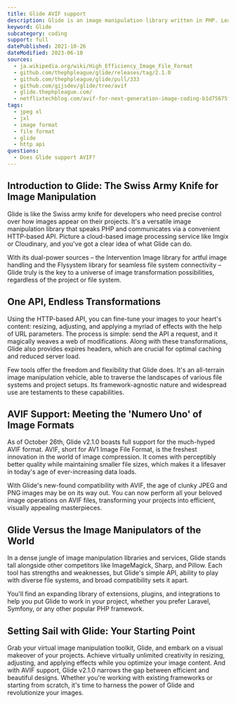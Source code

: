 ```yaml
---
title: Glide AVIF support
description: Glide is an image manipulation library written in PHP. Learn how to read AVIF images within Glide.
keyword: Glide
subcategory: coding
support: full
datePublished: 2021-10-26
dateModified: 2023-06-10
sources:
  - ja.wikipedia.org/wiki/High_Efficiency_Image_File_Format
  - github.com/thephpleague/glide/releases/tag/2.1.0
  - github.com/thephpleague/glide/pull/333
  - github.com/gijsdev/glide/tree/avif
  - glide.thephpleague.com/
  - netflixtechblog.com/avif-for-next-generation-image-coding-b1d75675fe4
tags:
  - jpeg xl
  - jxl
  - image format
  - file format
  - glide
  - http api
questions:
  - Does Glide support AVIF?
---
```


## Introduction to Glide: The Swiss Army Knife for Image Manipulation

Glide is like the Swiss army knife for developers who need precise control over how images appear on their projects. It's a versatile image manipulation library that speaks PHP and communicates via a convenient HTTP-based API. Picture a cloud-based image processing service like Imgix or Cloudinary, and you've got a clear idea of what Glide can do.

With its dual-power sources – the Intervention Image library for artful image handling and the Flysystem library for seamless file system connectivity – Glide truly is the key to a universe of image transformation possibilities, regardless of the project or file system.

## One API, Endless Transformations

Using the HTTP-based API, you can fine-tune your images to your heart's content: resizing, adjusting, and applying a myriad of effects with the help of URL parameters. The process is simple: send the API a request, and it magically weaves a web of modifications. Along with these transformations, Glide also provides expires headers, which are crucial for optimal caching and reduced server load.

Few tools offer the freedom and flexibility that Glide does. It's an all-terrain image manipulation vehicle, able to traverse the landscapes of various file systems and project setups. Its framework-agnostic nature and widespread use are testaments to these capabilities.

## AVIF Support: Meeting the 'Numero Uno' of Image Formats

As of October 26th, Glide v2.1.0 boasts full support for the much-hyped AVIF format. AVIF, short for AV1 Image File Format, is the freshest innovation in the world of image compression. It comes with perceptibly better quality while maintaining smaller file sizes, which makes it a lifesaver in today's age of ever-increasing data loads.

With Glide's new-found compatibility with AVIF, the age of clunky JPEG and PNG images may be on its way out. You can now perform all your beloved image operations on AVIF files, transforming your projects into efficient, visually appealing masterpieces.

## Glide Versus the Image Manipulators of the World

In a dense jungle of image manipulation libraries and services, Glide stands tall alongside other competitors like ImageMagick, Sharp, and Pillow. Each tool has strengths and weaknesses, but Glide's simple API, ability to play with diverse file systems, and broad compatibility sets it apart.

You'll find an expanding library of extensions, plugins, and integrations to help you put Glide to work in your project, whether you prefer Laravel, Symfony, or any other popular PHP framework.

## Setting Sail with Glide: Your Starting Point

Grab your virtual image manipulation toolkit, Glide, and embark on a visual makeover of your projects. Achieve virtually unlimited creativity in resizing, adjusting, and applying effects while you optimize your image content. And with AVIF support, Glide v2.1.0 narrows the gap between efficient and beautiful designs. Whether you're working with existing frameworks or starting from scratch, it's time to harness the power of Glide and revolutionize your images.
